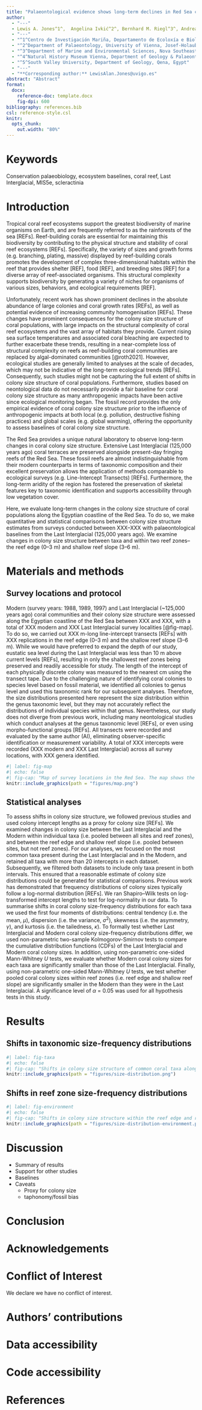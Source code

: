 ```yaml
---
title: "Palaeontological evidence shows long-term declines in Red Sea coral colony size"
author: 
  - "---"
  - Lewis A. Jones^1^,  Angelina Ivkić^2^, Bernhard M. Riegl^3^, Andreas Kroh^4^, Abbas Mansour^5^, Mohamed Osman^5^, Mohamed Hassan^5^, and Martin Zuschin^2^
  - "---"
  - "^1^Centro de Investigación Mariña, Departamento de Ecoloxía e Bioloxía Animal, Universidade de Vigo, 36310 Vigo, Spain"
  - "^2^Department of Palaeontology, University of Vienna, Josef-Holaubek-Platz 2, 1090 Vienna, Austria"
  - "^3^Department of Marine and Environmental Sciences, Nova Southeastern University, 33004 Hollywood, Florida, USA"
  - "^4^Natural History Museum Vienna, Department of Geology & Palaeontology, 1010, Vienna, Austria"
  - "^5^South Valley University, Department of Geology, Qena, Egypt"
  - "---"
  - "**Corresponding author:** LewisAlan.Jones@uvigo.es"
abstract: "Abstract"
format:
  docx:
    reference-doc: template.docx
    fig-dpi: 600
bibliography: references.bib
csl: reference-style.csl
knitr:
  opts_chunk:
    out.width: "80%"
---
```


# Keywords
Conservation palaeobiology, ecosystem baselines, coral reef, Last Interglacial, MIS5e, scleractinia

# Introduction

Tropical coral reef ecosystems support the greatest biodiversity of marine organisms on Earth, and are frequently referred to as the rainforests of the sea [REFs]. Reef-building corals are essential for maintaining this biodiversity by contributing to the physical structure and stability of coral reef ecosystems [REFs]. Specifically, the variety of sizes and growth forms (e.g. branching, plating, massive) displayed by reef-building corals promotes the development of complex three-dimensional habitats within the reef that provides shelter [REF], food [REF], and breeding sites [REF] for a diverse array of reef-associated organisms. This structural complexity supports biodiversity by generating a variety of niches for organisms of various sizes, behaviors, and ecological requirements [REF]. 

Unfortunately, recent work has shown prominent declines in the absolute abundance of large colonies and coral growth rates [REFs], as well as potential evidence of increasing community homogenisation [REFs]. These changes have prominent consequences for the colony size structure of coral populations, with large impacts on the structural complexity of coral reef ecosystems and the vast array of habitats they provide. Current rising sea surface temperatures and associated coral bleaching are expected to further exacerbate these trends, resulting in a near-complete loss of structural complexity on reefs as reef-building coral communities are replaced by algal-dominated communities [@roth2021]. However, ecological studies are generally limited to analyses at the scale of decades, which may not be indicative of the long-term ecological trends [REFs]. Consequently, such studies might not be capturing the full extent of shifts in colony size structure of coral populations. Furthermore, studies based on neontological data do not necessarily provide a fair baseline for coral colony size structure as many anthropogenic impacts have been active since ecological monitoring began. The fossil record provides the only empirical evidence of coral colony size structure prior to the influence of anthropogenic impacts at both local (e.g. pollution, destructive fishing practices) and global scales (e.g. global warming), offering the opportunity to assess baselines of coral colony size structure.

The Red Sea provides a unique natural laboratory to observe long-term changes in coral colony size structure. Extensive Last Interglacial (125,000 years ago) coral terraces are preserved alongside present-day fringing reefs of the Red Sea. These fossil reefs are almost indistinguishable from their modern counterparts in terms of taxonomic composition and their excellent preservation allows the application of methods comparable to ecological surveys (e.g. Line-Intercept Transects) [REFs]. Furthermore, the long-term aridity of the region has fostered the preservation of skeletal features key to taxonomic identification and supports accessibility through low vegetation cover.

Here, we evaluate long-term changes in the colony size structure of coral populations along the Egyptian coastline of the Red Sea. To do so, we make quantitative and statistical comparisons between colony size structure estimates from surveys conducted between XXX--XXX with palaeontological baselines from the Last Interglacial (125,000 years ago). We examine changes in colony size structure between taxa and within two reef zones--the reef edge (0--3 m) and shallow reef slope (3--6 m).

# Materials and methods

## Survey locations and protocol

Modern (survey years: 1988, 1989, 1997) and Last Interglacial (~125,000 years ago) coral communities and their colony size structure were assessed along the Egyptian coastline of the Red Sea between XXX and XXX, with a total of XXX modern and XXX Last Interglacial survey localities [@fig-map]. To do so, we carried out XXX m-long line-intercept transects [REFs] with XXX replications in the reef edge (0--3 m) and the shallow reef slope (3--6 m). While we would have preferred to expand the depth of our study, eustatic sea level during the Last Interglacial was less than 10 m above current levels [REFs], resulting in only the shallowest reef zones being preserved and readily accessible for study. The length of the intercept of each physically discrete colony was measured to the nearest cm using the transect tape. Due to the challenging nature of identifying coral colonies to species level based on fossil material, we identified all colonies to genus level and used this taxonomic rank for our subsequent analyses. Therefore, the size distributions presented here represent the size distribution within the genus taxonomic level, but they may not accurately reflect the distributions of individual species within that genus. Nevertheless, our study does not diverge from previous work, including many neontological studies which conduct analyses at the genus taxonomic level [REFs], or even using morpho-functional groups [REFs]. All transects were recorded and evaluated by the same author (AI), eliminating observer-specific identification or measurement variability. A total of XXX intercepts were recorded (XXX modern and XXX Last Interglacial) across all survey locations, with XXX genera identified.

```r
#| label: fig-map
#| echo: false
#| fig-cap: "Map of survey locations in the Red Sea. The map shows the locations of the studied modern (XXX circles) and Last Interglacial (XXX circles) coral reefs along the Egyptian Red Sea coastline."
knitr::include_graphics(path = "figures/map.png")
```

## Statistical analyses

To assess shifts in colony size structure, we followed previous studies and used colony intercept lengths as a proxy for colony size [REFs]. We examined changes in colony size between the Last Interglacial and the Modern within individual taxa (i.e. pooled between all sites and reef zones), and between the reef edge and shallow reef slope (i.e. pooled between sites, but not reef zones). For our analyses, we focused on the most common taxa present during the Last Interglacial and in the Modern, and retained all taxa with more than 20 intercepts in each dataset. Subsequently, we filtered both datasets to include only taxa present in both intervals. This ensured that a reasonable estimate of colony size distributions could be generated for statistical comparisons. Previous work has demonstrated that frequency distributions of colony sizes typically follow a log-normal distribution [REFs]. We ran Shapiro–Wilk tests on log-transformed intercept lengths to test for log-normality in our data. To summarise shifts in coral colony size-frequency distributions for each taxa we used the first four moments of distributions: central tendency (i.e. the mean, $\mu$), dispersion (i.e. the variance, $\sigma$^2^), skewness (i.e. the asymmetry, $\gamma$), and kurtosis (i.e. the tailedness, $\kappa$). To formally test whether Last Interglacial and Modern coral colony size-frequency distributions differ, we used non-parametric two-sample Kolmogorov-Smirnov tests to compare the cumulative distribution functions (CDFs) of the Last Interglacial and Modern coral colony sizes. In addition, using non-parametric one-sided Mann-Whitney *U* tests, we evaluate whether Modern coral colony sizes for each taxa are significantly smaller than those of the Last Interglacial. Finally, using non-parametric one-sided Mann-Whitney *U* tests, we test whether pooled coral colony sizes within reef zones (i.e. reef edge and shallow reef slope) are significantly smaller in the Modern than they were in the Last Interglacial. A significance level of $\alpha$ = 0.05 was used for all hypothesis tests in this study.

# Results

## Shifts in taxonomic size-frequency distributions

```r
#| label: fig-taxa
#| echo: false
#| fig-cap: "Shifts in colony size structure of common coral taxa along the Egyptian coastline of the Red Sea. XXX density curves depict the coral size structure of common coral taxa during the Last Interglacial (125,000 years ago). XXX density curves depict the coral size structure of common coral taxa during the Present (survey years: 1988, 1989, 1997). The XXX point and segment line depict the mean colony size for each taxa during the Last Interglacial, while the XXX point and segment line depict the mean colony size for each taxa during the Present."
knitr::include_graphics(path = "figures/size-distribution.png")
```

## Shifts in reef zone size-frequency distributions

```r
#| label: fig-environment
#| echo: false
#| fig-cap: "Shifts in colony size structure within the reef edge and reef slope of common coral taxa along the Egyptian coastline of the Red Sea. The first column depicts data from the reef edge (0--3 m), and the second the shallow reef slope (3--6 m). XXX density curves depict the coral size structure of common coral taxa during the Last Interglacial (125,000 years ago). XXX density curves depict the coral size structure of common coral taxa during the Present (survey years: 1988, 1989, 1997). The XXX point and segment line depict the mean colony size for each taxa during the Last Interglacial, while the XXX point and segment line depict the mean colony size for each taxa during the Present."
knitr::include_graphics(path = "figures/size-distribution-environment.png")
```

# Discussion

- Summary of results
- Support for other studies
- Baselines
- Caveats
  - Proxy for colony size
  - taphonomy/fossil bias



# Conclusion

# Acknowledgements

# Conflict of Interest

We declare we have no conflict of interest.

# Authors' contributions

# Data accessibility

# Code accessibility

# References
